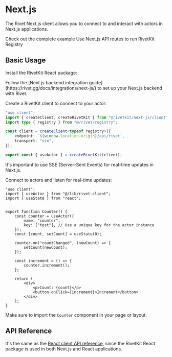 
# Next.js

The Rivet Next.js client allows you to connect to and interact with actors in Next.js applications.

<CardGroup>
<Card title="View Example on GitHub" icon="github" href="https://github.com/rivet-gg/rivetkit/tree/main/examples/next-js">
	Check out the complete example
</Card>
<Card title="View the backend integration" icon="github" href="https://rivet.gg/docs/integrations/next-js/">
	Use Next.js API routes to run RivetKit Registry
</Card>
</CardGroup>

## Basic Usage

<Steps>

<Step title="Installation">
  
Install the RivetKit React package:
<InstallPackage name="rivetkit @rivetkit/react" />

</Step>

<Step title="Setup RivetKit client">


<Note>
  Follow the [Next.js backend integration guide](https://rivet.gg/docs/integrations/next-js/) to set up your Next.js backend with Rivet.
</Note>

Create a RivetKit client to connect to your actor:

```ts {{"title":"src/lib/rivet-client.ts"}}
"use client";
import { createClient, createRivetKit } from "@rivetkit/next-js/client";
import type { registry } from "@/rivet/registry";

const client = createClient<typeof registry>({
	endpoint: `${window.location.origin}/api/rivet`,
	transport: "sse",
});

export const { useActor } = createRivetKit(client);

```

<Info>It's important to use SSE (Server-Sent Events) for real-time updates in Next.js.</Info>

</Step>

<Step title="Connect to Actor">

Connect to actors and listen for real-time updates:
```tsx {{"title":"src/components/Counter.tsx"}}
"use client";
import { useActor } from "@/lib/rivet-client";
import { useState } from "react";


export function Counter() {
	const counter = useActor({
		name: "counter",
		key: ["test"], // Use a unique key for the actor instance
	});
	const [count, setCount] = useState(0);

	counter.on("countChanged", (newCount) => {
		setCount(newCount);
	});

	const increment = () => {
		counter.increment();
	};

	return (
		<div>
			<p>Count: {count}</p>
			<button onClick={increment}>Increment</button>
		</div>
	);
}
```

<Note>Make sure to import the `Counter` component in your page or layout.</Note>
</Step>
</Steps>

## API Reference

It's the same as the [React client API reference](https://rivet.gg/docs/clients/react#api-reference), since the RivetKit React package is used in both Next.js and React applications.